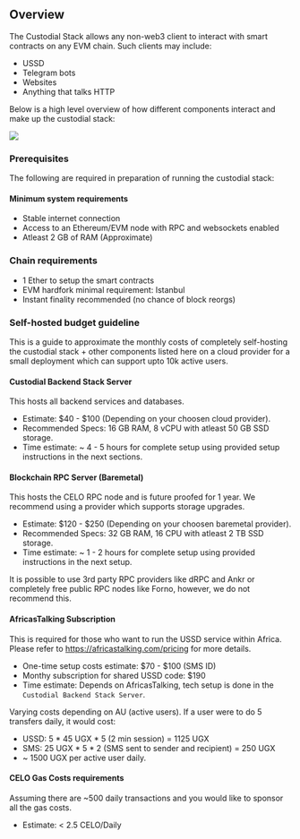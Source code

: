 ## Overview

The Custodial Stack allows any non-web3 client to interact with smart contracts on any EVM chain. Such clients may include:

* USSD
* Telegram bots
* Websites
* Anything that talks HTTP

Below is a high level overview of how different components interact and make up the custodial stack:

![](/custodial.png)

### Prerequisites

The following are required in preparation of running the custodial stack:

#### Minimum system requirements

* Stable internet connection
* Access to an Ethereum/EVM node with RPC and websockets enabled
* Atleast 2 GB of RAM (Approximate)

### Chain requirements

* 1 Ether to setup the smart contracts
* EVM hardfork minimal requirement: Istanbul
* Instant finality recommended (no chance of block reorgs)

### Self-hosted budget guideline

This is a guide to approximate the monthly costs of completely self-hosting the custodial stack + other components listed here on a cloud provider for a small deployment which can support upto 10k active users. 

#### Custodial Backend Stack Server

This hosts all backend services and databases.

* Estimate: $40 - $100 (Depending on your choosen cloud provider).
* Recommended Specs: 16 GB RAM, 8 vCPU with atleast 50 GB SSD storage.
* Time estimate: ~ 4 - 5  hours for complete setup using provided setup instructions in the next sections.

#### Blockchain RPC Server (Baremetal)

This hosts the CELO RPC node and is future proofed for 1 year. We recommend using a provider which supports storage upgrades.

* Estimate: $120 - $250 (Depending on your choosen baremetal provider).
* Recommended Specs: 32 GB RAM, 16 CPU with atleast 2 TB SSD storage.
* Time estimate: ~ 1 - 2 hours for complete setup using provided instructions in the next setup.

It is possible to use 3rd party RPC providers like dRPC and Ankr or completely free public RPC nodes like Forno, however, we do not recommend this.

#### AfricasTalking Subscription

This is required for those who want to run the USSD service within Africa. Please refer to https://africastalking.com/pricing for more details.

* One-time setup costs estimate: $70 - $100 (SMS ID)
* Monthy subscription for shared USSD code: $190
* Time estimate: Depends on AfricasTalking, tech setup is done in the `Custodial Backend Stack Server`.

Varying costs depending on AU (active users). If a user were to do 5 transfers daily, it would cost:

* USSD: 5 * 45 UGX * 5 (2 min session) =  1125 UGX
* SMS: 25 UGX * 5 * 2 (SMS sent to sender and recipient) = 250 UGX
* ~ 1500 UGX per active user daily.

#### CELO Gas Costs requirements

Assuming there are ~500 daily transactions and you would like to sponsor all the gas costs.

* Estimate: < 2.5 CELO/Daily


